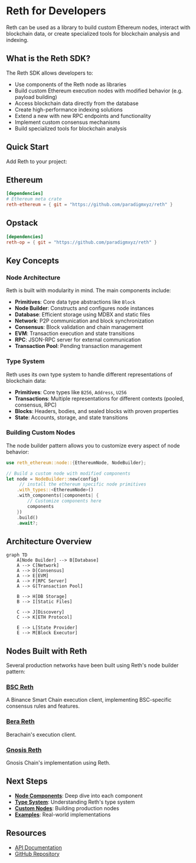 # Reth for Developers

Reth can be used as a library to build custom Ethereum nodes, interact with blockchain data, or create specialized tools for blockchain analysis and indexing.

## What is the Reth SDK?

The Reth SDK allows developers to:
- Use components of the Reth node as libraries
- Build custom Ethereum execution nodes with modified behavior (e.g. payload building)
- Access blockchain data directly from the database
- Create high-performance indexing solutions
- Extend a new with new RPC endpoints and functionality
- Implement custom consensus mechanisms
- Build specialized tools for blockchain analysis

## Quick Start

Add Reth to your project:

## Ethereum

```toml
[dependencies]
# Ethereum meta crate
reth-ethereum = { git = "https://github.com/paradigmxyz/reth" }
```

## Opstack

```toml
[dependencies]
reth-op = { git = "https://github.com/paradigmxyz/reth" }
```

## Key Concepts

### Node Architecture

Reth is built with modularity in mind. The main components include:

- **Primitives**: Core data type abstractions like `Block`
- **Node Builder**: Constructs and configures node instances
- **Database**: Efficient storage using MDBX and static files
- **Network**: P2P communication and block synchronization
- **Consensus**: Block validation and chain management
- **EVM**: Transaction execution and state transitions
- **RPC**: JSON-RPC server for external communication
- **Transaction Pool**: Pending transaction management

### Type System

Reth uses its own type system to handle different representations of blockchain data:

- **Primitives**: Core types like `B256`, `Address`, `U256`
- **Transactions**: Multiple representations for different contexts (pooled, consensus, RPC)
- **Blocks**: Headers, bodies, and sealed blocks with proven properties
- **State**: Accounts, storage, and state transitions

### Building Custom Nodes

The node builder pattern allows you to customize every aspect of node behavior:

```rust
use reth_ethereum::node::{EthereumNode, NodeBuilder};

// Build a custom node with modified components
let node = NodeBuilder::new(config)
     // install the ethereum specific node primitives
    .with_types::<EthereumNode>()
    .with_components(|components| {
        // Customize components here
        components
    })
    .build()
    .await?;
```

## Architecture Overview

```mermaid
graph TD
    A[Node Builder] --> B[Database]
    A --> C[Network]
    A --> D[Consensus]
    A --> E[EVM]
    A --> F[RPC Server]
    A --> G[Transaction Pool]
    
    B --> H[DB Storage]
    B --> I[Static Files]
    
    C --> J[Discovery]
    C --> K[ETH Protocol]
    
    E --> L[State Provider]
    E --> M[Block Executor]
```

## Nodes Built with Reth

Several production networks have been built using Reth's node builder pattern:

### [BSC Reth](https://github.com/loocapro/reth-bsc)
A Binance Smart Chain execution client, implementing BSC-specific consensus rules and features.

### [Bera Reth](https://github.com/berachain/bera-reth) 
Berachain's execution client.

### [Gnosis Reth](https://github.com/gnosischain/reth_gnosis)
Gnosis Chain's implementation using Reth.


## Next Steps

- **[Node Components](/sdk/node-components)**: Deep dive into each component
- **[Type System](/sdk/typesystem/block)**: Understanding Reth's type system
- **[Custom Nodes](/sdk/custom-node/prerequisites)**: Building production nodes
- **[Examples](/sdk/examples/modify-node)**: Real-world implementations

## Resources

- [API Documentation](https://docs.rs/reth/latest/reth/)
- [GitHub Repository](https://github.com/paradigmxyz/reth)

